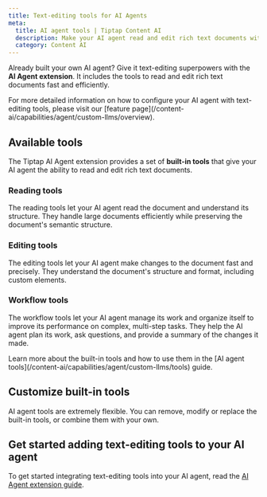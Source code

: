 ```yaml
---
title: Text-editing tools for AI Agents
meta:
  title: AI agent tools | Tiptap Content AI
  description: Make your AI agent read and edit rich text documents with Tiptap. Learn more in the docs.
  category: Content AI
---
```



Already built your own AI agent? Give it text-editing superpowers with the **AI Agent extension**. It includes the tools to read and edit rich text documents fast and efficiently.

<Callout title="More details" variant="info">
  For more detailed information on how to configure your AI agent with text-editing tools, please
  visit our [feature page](/content-ai/capabilities/agent/custom-llms/overview).
</Callout>

## Available tools

The Tiptap AI Agent extension provides a set of **built-in tools** that give your AI agent the ability to read and edit rich text documents.

### Reading tools

The reading tools let your AI agent read the document and understand its structure. They handle large documents efficiently while preserving the document's semantic structure.

### Editing tools

The editing tools let your AI agent make changes to the document fast and precisely. They understand the document's structure and format, including custom elements.

### Workflow tools

The workflow tools let your AI agent manage its work and organize itself to improve its performance on complex, multi-step tasks. They help the AI agent plan its work, ask questions, and provide a summary of the changes it made.

<Callout title="Learn more about tools" variant="info">
  Learn more about the built-in tools and how to use them in the [AI agent
  tools](/content-ai/capabilities/agent/custom-llms/tools) guide.
</Callout>

## Customize built-in tools

AI agent tools are extremely flexible. You can remove, modify or replace the built-in tools, or combine them
with your own.

## Get started adding text-editing tools to your AI agent

To get started integrating text-editing tools into your AI agent, read the [AI Agent extension guide](/content-ai/capabilities/agent/custom-llms/overview).
